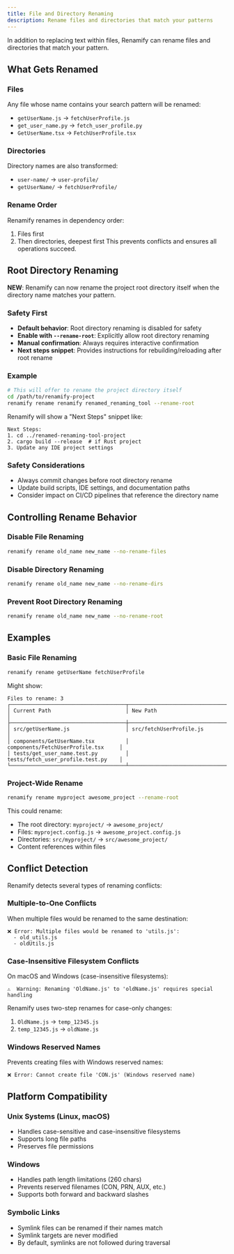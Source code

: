 ```yaml
---
title: File and Directory Renaming
description: Rename files and directories that match your patterns
---
```


In addition to replacing text within files, Renamify can rename files and
directories that match your pattern.

## What Gets Renamed

### Files

Any file whose name contains your search pattern will be renamed:

- `getUserName.js` → `fetchUserProfile.js`
- `get_user_name.py` → `fetch_user_profile.py`
- `GetUserName.tsx` → `FetchUserProfile.tsx`

### Directories

Directory names are also transformed:

- `user-name/` → `user-profile/`
- `getUserName/` → `fetchUserProfile/`

### Rename Order

Renamify renames in dependency order:

1. Files first
2. Then directories, deepest first This prevents conflicts and ensures all
   operations succeed.

## Root Directory Renaming

**NEW**: Renamify can now rename the project root directory itself when the
directory name matches your pattern.

### Safety First

- **Default behavior**: Root directory renaming is disabled for safety
- **Enable with `--rename-root`**: Explicitly allow root directory renaming
- **Manual confirmation**: Always requires interactive confirmation
- **Next steps snippet**: Provides instructions for rebuilding/reloading after
  root rename

### Example

```bash
# This will offer to rename the project directory itself
cd /path/to/renamify-project
renamify rename renamify renamed_renaming_tool --rename-root
```

Renamify will show a "Next Steps" snippet like:

```
Next Steps:
1. cd ../renamed-renaming-tool-project
2. cargo build --release  # if Rust project
3. Update any IDE project settings
```

### Safety Considerations

- Always commit changes before root directory rename
- Update build scripts, IDE settings, and documentation paths
- Consider impact on CI/CD pipelines that reference the directory name

## Controlling Rename Behavior

### Disable File Renaming

```bash
renamify rename old_name new_name --no-rename-files
```

### Disable Directory Renaming

```bash
renamify rename old_name new_name --no-rename-dirs
```

### Prevent Root Directory Renaming

```bash
renamify rename old_name new_name --no-rename-root
```

## Examples

### Basic File Renaming

```bash
renamify rename getUserName fetchUserProfile
```

Might show:

```
Files to rename: 3
┌─────────────────────────────────────┬─────────────────────────────────────┐
│ Current Path                        │ New Path                            │
├─────────────────────────────────────┼─────────────────────────────────────┤
│ src/getUserName.js                  │ src/fetchUserProfile.js             │
│ components/GetUserName.tsx          │ components/FetchUserProfile.tsx     │
│ tests/get_user_name.test.py         │ tests/fetch_user_profile.test.py    │
└─────────────────────────────────────┴─────────────────────────────────────┘
```

### Project-Wide Rename

```bash
renamify rename myproject awesome_project --rename-root
```

This could rename:

- The root directory: `myproject/` → `awesome_project/`
- Files: `myproject.config.js` → `awesome_project.config.js`
- Directories: `src/myproject/` → `src/awesome_project/`
- Content references within files

## Conflict Detection

Renamify detects several types of renaming conflicts:

### Multiple-to-One Conflicts

When multiple files would be renamed to the same destination:

```
❌ Error: Multiple files would be renamed to 'utils.js':
  - old_utils.js
  - oldUtils.js
```

### Case-Insensitive Filesystem Conflicts

On macOS and Windows (case-insensitive filesystems):

```
⚠️  Warning: Renaming 'OldName.js' to 'oldName.js' requires special handling
```

Renamify uses two-step renames for case-only changes:

1. `OldName.js` → `temp_12345.js`
2. `temp_12345.js` → `oldName.js`

### Windows Reserved Names

Prevents creating files with Windows reserved names:

```
❌ Error: Cannot create file 'CON.js' (Windows reserved name)
```

## Platform Compatibility

### Unix Systems (Linux, macOS)

- Handles case-sensitive and case-insensitive filesystems
- Supports long file paths
- Preserves file permissions

### Windows

- Handles path length limitations (260 chars)
- Prevents reserved filenames (CON, PRN, AUX, etc.)
- Supports both forward and backward slashes

### Symbolic Links

- Symlink files can be renamed if their names match
- Symlink targets are never modified
- By default, symlinks are not followed during traversal
